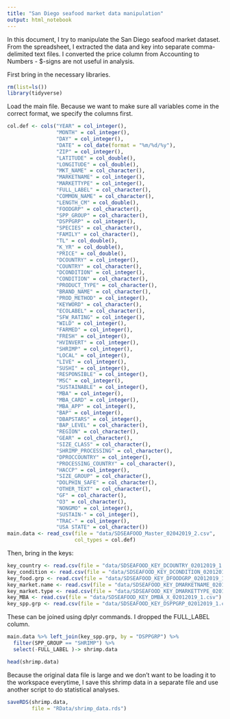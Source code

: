 ```yaml
---
title: "San Diego seafood market data manipulation"
output: html_notebook
---
```


In this document, I try to manipulate the San Diego seafood market dataset. From the spreadsheet, I extracted the data and key into separate comma-delimited text files. I converted the price column from Accounting to Numbers - $-signs are not useful in analysis. 

First bring in the necessary libraries.
```r
rm(list=ls())
library(tidyverse)
```


Load the main file. Because we want to make sure all variables come in the correct format, we specify the columns first.
```r
col.def <- cols("YEAR" = col_integer(),
                "MONTH" = col_integer(),
                "DAY" = col_integer(),
                "DATE" = col_date(format = "%m/%d/%y"),
                "ZIP" = col_integer(),
                "LATITUDE" = col_double(),
                "LONGITUDE" = col_double(),
                "MKT_NAME" = col_character(),
                "MARKETNAME" = col_integer(),
                "MARKETTYPE" = col_integer(),
                "FULL_LABEL" = col_character(),
                "COMMON_NAME" = col_character(),
                "LENGTH_CM" = col_double(),
                "FOODGRP" = col_character(),
                "SPP_GROUP" = col_character(),
                "DSPPGRP" = col_integer(),
                "SPECIES" = col_character(),
                "FAMILY" = col_character(),
                "TL" = col_double(),
                "K_YR" = col_double(),
                "PRICE" = col_double(),
                "DCOUNTRY" = col_integer(),
                "COUNTRY" = col_character(),
                "DCONDITION" = col_integer(),
                "CONDITION" = col_character(),
                "PRODUCT_TYPE" = col_character(),
                "BRAND_NAME" = col_character(),
                "PROD_METHOD" = col_integer(),
                "KEYWORD" = col_character(),
                "ECOLABEL" = col_character(),
                "SFW_RATING" = col_integer(),
                "WILD" = col_integer(),
                "FARMED" = col_integer(),
                "FRESH" = col_integer(),
                "HVINVERT" = col_integer(),
                "SHRIMP" = col_integer(),
                "LOCAL" = col_integer(),
                "LIVE" = col_integer(),
                "SUSHI" = col_integer(),
                "RESPONSIBLE" = col_integer(),
                "MSC" = col_integer(),
                "SUSTAINABLE" = col_integer(),
                "MBA" = col_integer(),
                "MBA_CARD" = col_integer(),
                "MBA_APP" = col_integer(),
                "BAP" = col_integer(),
                "DBAPSTARS" = col_integer(),
                "BAP_LEVEL" = col_character(),
                "REGION" = col_character(),
                "GEAR" = col_character(),
                "SIZE_CLASS" = col_character(),
                "SHRIMP_PROCESSING" = col_character(),
                "DPROCCOUNTRY" = col_integer(),
                "PROCESSING_COUNTRY" = col_character(),
                "HACCP" = col_integer(),
                "SIZE_GROUP" = col_character(),
                "DOLPHIN_SAFE" = col_character(),
                "OTHER_TEXT" = col_character(),
                "GF" = col_character(),
                "O3" = col_character(),
                "NONGMO" = col_integer(),
                "SUSTAIN-" = col_integer(),
                "TRAC-" = col_integer(),
                "USA STATE" = col_character())
main.data <- read_csv(file = "data/SDSEAFOOD_Master_02042019_2.csv",
                      col_types = col.def)

```

Then, bring in the keys:
```r
key_country <- read.csv(file = "data/SDSEAFOOD_KEY_DCOUNTRY_02012019_1.csv")
key_condition <- read.csv(file = "data/SDSEAFOOD_KEY_DCONDITION_02012019_1.csv")
key_food.grp <- read.csv(file = "data/SDSEAFOOD_KEY_DFOODGRP_02012019_1.csv")
key_market.name <- read.csv(file = "data/SDSEAFOOD_KEY_DMARKETNAME_02012019_1.csv")
key_market.type <- read.csv(file = "data/SDSEAFOOD_KEY_DMARKETTYPE_02012019_1.csv")
key_MBA <- read.csv(file = "data/SDSEAFOOD_KEY_DMBA_X_02012019_1.csv")
key_spp.grp <- read.csv(file = "data/SDSEAFOOD_KEY_DSPPGRP_02012019_1.csv")
```

These can be joined using dplyr commands. I dropped the FULL_LABEL column. 
```r
main.data %>% left_join(key_spp.grp, by = "DSPPGRP") %>% 
  filter(SPP_GROUP == "SHRIMP") %>%
  select(-FULL_LABEL )-> shrimp.data

head(shrimp.data)
```

Because the original data file is large and we don't want to be loading it to the workspace everytime, I save this shrimp data in a separate file and use another script to do statistical analyses. 

```r
saveRDS(shrimp.data, 
        file = "RData/shrimp_data.rds")
```







